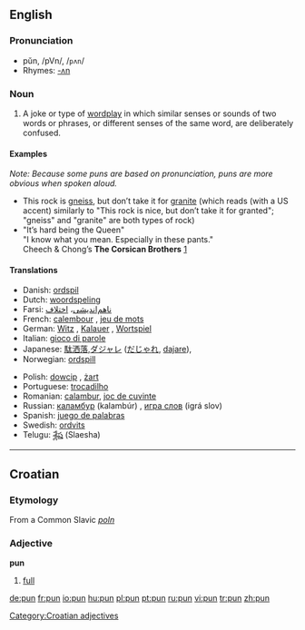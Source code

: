 ==English==
===Pronunciation===
*pŭn, /pVn/, /<tt>pʌn</tt>/
*Rhymes: [[Rhymes:English:-ʌn|-ʌn]]

===Noun===
{{en-noun}}

# A joke or type of [[wordplay]] in which similar senses or sounds of two words or phrases, or different senses of the same word, are deliberately confused.

====Examples====
''Note: Because some puns are based on pronunciation, puns are more obvious when spoken aloud.''
*This rock is [[gneiss]], but don’t take it for [[granite]] (which reads (with a US accent) similarly to "This rock is nice, but don’t take it for granted"; "gneiss" and "granite" are both types of rock)
* "It’s hard being the Queen"<br>"I know what you mean. Especially in these pants."<br>Cheech & Chong’s '''The Corsican Brothers''' [http://mgmua.com/audiotrax.do?wma=CORSICA-CL02_Queen.wma&artist=Cheech%20Marin%20(Luis),%20Edie%20McClurg%20(the%20Queen)&title=CORSICA-CL02_Queen.wma&desc=CORSICA-CL02_Queen.wma]

====Translations====
{{top}}
*Danish: [[ordspil]] {{n}}
*Dutch: [[woordspeling]] {{f}}
*Farsi: [[ناهم‌اندیشی]]، [[اختلاف]]
*French: [[calembour]] {{m}}, [[jeu de mots]] {{m}} 
*German: [[Witz]] {{m}}, [[Kalauer]] {{m}}, [[Wortspiel]] {{n}}
*Italian: [[gioco di parole]]
*Japanese: [[駄洒落]],[[ダジャレ]] ([[だじゃれ]], [[dajare]]), 
*Norwegian: [[ordspill]] {{n}}
{{mid}}
*Polish: [[dowcip]] {{m}}, [[żart]] {{m}}
*Portuguese: [[trocadilho]] {{m}}
*Romanian: [[calambur]], [[joc de cuvinte]]
*Russian: [[каламбур]] (kalambúr) {{m}}, [[игра слов]] (igrá slov) {{f}}
*Spanish: [[juego de palabras]] {{m}}
*Swedish: [[ordvits]] {{c}}
*Telugu: [[శ్లేష]] (Slaesha)
{{bottom}}

----

==Croatian==
===Etymology===
From a Common Slavic ''[[poln]]''
===Adjective===
'''pun'''
#[[full]]

[[Category:Croatian adjectives]]

[[de:pun]]
[[fr:pun]]
[[io:pun]]
[[hu:pun]]
[[pl:pun]]
[[pt:pun]]
[[ru:pun]]
[[vi:pun]]
[[tr:pun]]
[[zh:pun]]
